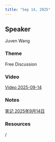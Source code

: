 ```yaml
---
title: "Sep 14, 2025"
---
```


## Speaker
Juven Wang

### Theme
Free Discussion

### Video
[Video 2025-09-14](https://drive.google.com/file/d/1w65CO1j6CZtRh55Quu0CdHB_PqcEaIVE/view?usp=sharinging)

### Notes
[笔记 2025年9月14日](https://drive.google.com/file/d/1gf9bermkau2QDV0IPEDCUiBRXZq6lamk/view?usp=sharing)

### Resources
/